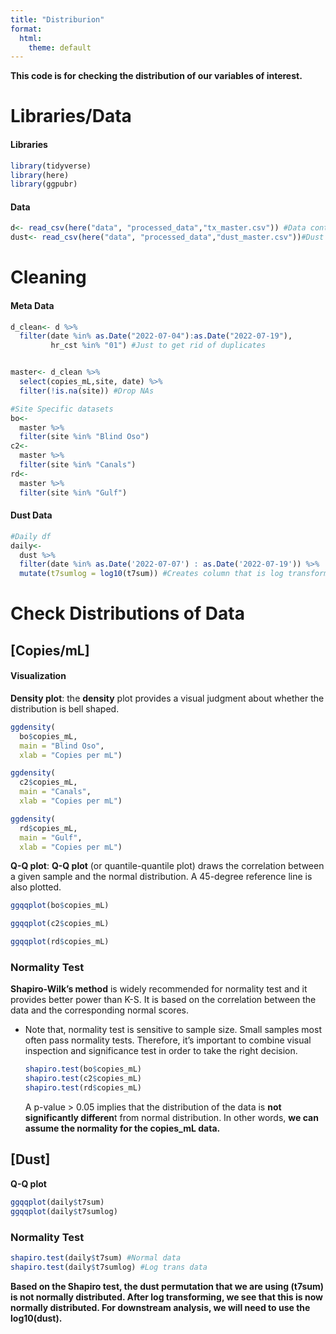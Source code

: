 ```yaml
---
title: "Distriburion"
format:
  html:
    theme: default
---
```


**This code is for checking the distribution of our variables of interest.**

# Libraries/Data

#### Libraries

```r
library(tidyverse)
library(here)
library(ggpubr)
```

#### Data

```r
d<- read_csv(here("data", "processed_data","tx_master.csv")) #Data containing copies_mL
dust<- read_csv(here("data", "processed_data","dust_master.csv"))#Dust data
```

# Cleaning

#### Meta Data

```r
d_clean<- d %>%
  filter(date %in% as.Date("2022-07-04"):as.Date("2022-07-19"),
         hr_cst %in% "01") #Just to get rid of duplicates


master<- d_clean %>%
  select(copies_mL,site, date) %>%
  filter(!is.na(site)) #Drop NAs

#Site Specific datasets
bo<- 
  master %>%
  filter(site %in% "Blind Oso")
c2<- 
  master %>%
  filter(site %in% "Canals")
rd<- 
  master %>%
  filter(site %in% "Gulf")
```

#### Dust Data

```r
#Daily df
daily<- 
  dust %>%
  filter(date %in% as.Date('2022-07-07') : as.Date('2022-07-19')) %>%
  mutate(t7sumlog = log10(t7sum)) #Creates column that is log transformed 
```

# Check Distributions of Data

## \[Copies/mL\]

#### Visualization

**Density plot**: the **density** plot provides a visual judgment about whether the distribution is bell shaped.

```r
ggdensity(
  bo$copies_mL,
  main = "Blind Oso",
  xlab = "Copies per mL")

ggdensity(
  c2$copies_mL,
  main = "Canals",
  xlab = "Copies per mL")

ggdensity(
  rd$copies_mL,
  main = "Gulf",
  xlab = "Copies per mL")
```

**Q-Q plot**: **Q-Q plot** (or quantile-quantile plot) draws the correlation between a given sample and the normal distribution. A 45-degree reference line is also plotted.

```r
ggqqplot(bo$copies_mL)

ggqqplot(c2$copies_mL)

ggqqplot(rd$copies_mL)
```

### Normality Test

**Shapiro-Wilk's method** is widely recommended for normality test and it provides better power than K-S. It is based on the correlation between the data and the corresponding normal scores.

-   Note that, normality test is sensitive to sample size. Small samples most often pass normality tests. Therefore, it's important to combine visual inspection and significance test in order to take the right decision.

    ```r
    shapiro.test(bo$copies_mL)
    shapiro.test(c2$copies_mL)
    shapiro.test(rd$copies_mL)
    ```

    A p-value > 0.05 implies that the distribution of the data is **not significantly differen**t from normal distribution. In other words, **we can assume the normality for the copies_mL data.**

## \[Dust\]

**Q-Q plot**

```r
ggqqplot(daily$t7sum)
ggqqplot(daily$t7sumlog)
```

### 

### Normality Test

```r
shapiro.test(daily$t7sum) #Normal data
shapiro.test(daily$t7sumlog) #Log trans data
```

**Based on the Shapiro test, the dust permutation that we are using (t7sum) is not normally distributed. After log transforming, we see that this is now normally distributed. For downstream analysis, we will need to use the log10(dust).**
